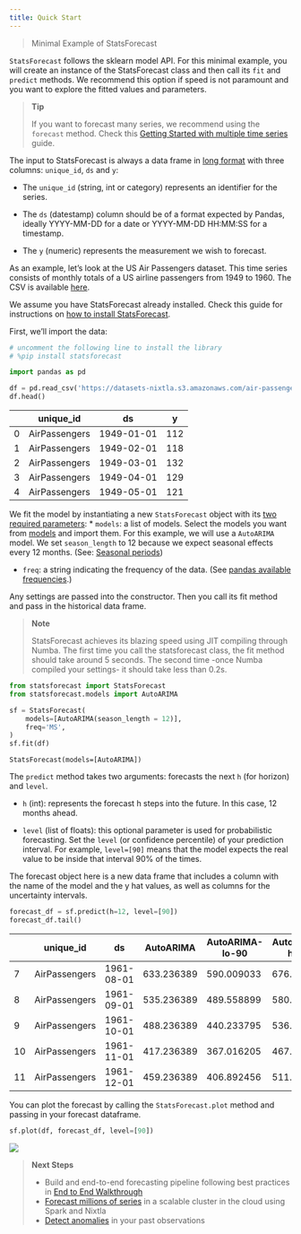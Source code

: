 ```yaml
---
title: Quick Start
---
```


> Minimal Example of StatsForecast

`StatsForecast` follows the sklearn model API. For this minimal example,
you will create an instance of the StatsForecast class and then call its
`fit` and `predict` methods. We recommend this option if speed is not
paramount and you want to explore the fitted values and parameters.

> **Tip**
>
> If you want to forecast many series, we recommend using the `forecast`
> method. Check this [Getting Started with multiple time
> series](../../2_Getting_Started_complete) guide.

The input to StatsForecast is always a data frame in [long
format](https://www.theanalysisfactor.com/wide-and-long-data/) with
three columns: `unique_id`, `ds` and `y`:

-   The `unique_id` (string, int or category) represents an identifier
    for the series.

-   The `ds` (datestamp) column should be of a format expected by
    Pandas, ideally YYYY-MM-DD for a date or YYYY-MM-DD HH:MM:SS for a
    timestamp.

-   The `y` (numeric) represents the measurement we wish to forecast.

As an example, let’s look at the US Air Passengers dataset. This time
series consists of monthly totals of a US airline passengers from 1949
to 1960. The CSV is available
[here](https://www.kaggle.com/datasets/chirag19/air-passengers).

We assume you have StatsForecast already installed. Check this guide for
instructions on [how to install StatsForecast](../../0_Installation).

First, we’ll import the data:

```python
# uncomment the following line to install the library
# %pip install statsforecast
```


```python
import pandas as pd
```


```python
df = pd.read_csv('https://datasets-nixtla.s3.amazonaws.com/air-passengers.csv', parse_dates=['ds'])
df.head()
```

|     | unique_id     | ds         | y   |
|-----|---------------|------------|-----|
| 0   | AirPassengers | 1949-01-01 | 112 |
| 1   | AirPassengers | 1949-02-01 | 118 |
| 2   | AirPassengers | 1949-03-01 | 132 |
| 3   | AirPassengers | 1949-04-01 | 129 |
| 4   | AirPassengers | 1949-05-01 | 121 |

We fit the model by instantiating a new `StatsForecast` object with its
[two required parameters](../../models): \* `models`: a list of models.
Select the models you want from [models](../../models) and import them.
For this example, we will use a `AutoARIMA` model. We set
`season_length` to 12 because we expect seasonal effects every 12
months. (See: [Seasonal
periods](https://robjhyndman.com/hyndsight/seasonal-periods/))

-   `freq`: a string indicating the frequency of the data. (See [pandas
    available
    frequencies](https://pandas.pydata.org/pandas-docs/stable/user_guide/timeseries.html#offset-aliases).)

Any settings are passed into the constructor. Then you call its fit
method and pass in the historical data frame.

> **Note**
>
> StatsForecast achieves its blazing speed using JIT compiling through
> Numba. The first time you call the statsforecast class, the fit method
> should take around 5 seconds. The second time -once Numba compiled
> your settings- it should take less than 0.2s.

```python
from statsforecast import StatsForecast
from statsforecast.models import AutoARIMA
```


```python
sf = StatsForecast(
    models=[AutoARIMA(season_length = 12)],
    freq='MS',
)
sf.fit(df)
```

``` text
StatsForecast(models=[AutoARIMA])
```

The `predict` method takes two arguments: forecasts the next `h` (for
horizon) and `level`.

-   `h` (int): represents the forecast h steps into the future. In this
    case, 12 months ahead.

-   `level` (list of floats): this optional parameter is used for
    probabilistic forecasting. Set the `level` (or confidence
    percentile) of your prediction interval. For example, `level=[90]`
    means that the model expects the real value to be inside that
    interval 90% of the times.

The forecast object here is a new data frame that includes a column with
the name of the model and the y hat values, as well as columns for the
uncertainty intervals.

```python
forecast_df = sf.predict(h=12, level=[90])
forecast_df.tail()
```

|     | unique_id     | ds         | AutoARIMA  | AutoARIMA-lo-90 | AutoARIMA-hi-90 |
|-----|---------------|------------|------------|-----------------|-----------------|
| 7   | AirPassengers | 1961-08-01 | 633.236389 | 590.009033      | 676.463745      |
| 8   | AirPassengers | 1961-09-01 | 535.236389 | 489.558899      | 580.913940      |
| 9   | AirPassengers | 1961-10-01 | 488.236389 | 440.233795      | 536.239014      |
| 10  | AirPassengers | 1961-11-01 | 417.236389 | 367.016205      | 467.456604      |
| 11  | AirPassengers | 1961-12-01 | 459.236389 | 406.892456      | 511.580322      |

You can plot the forecast by calling the `StatsForecast.plot` method and
passing in your forecast dataframe.

```python
sf.plot(df, forecast_df, level=[90])
```

![](1_Getting_Started_short_files/figure-markdown_strict/cell-8-output-1.png)

> **Next Steps**
>
> -   Build and end-to-end forecasting pipeline following best practices
>     in [End to End Walkthrough](./2_Getting_Started_complete)
> -   [Forecast millions of series](../experiments/Prophet_spark_m5) in
>     a scalable cluster in the cloud using Spark and Nixtla
> -   [Detect anomalies](../tutorials/AnomalyDetection) in your past
>     observations

